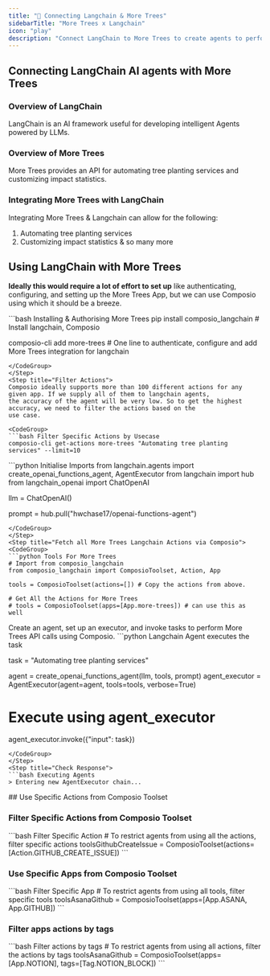 ```yaml
---
title: "🚀 Connecting Langchain & More Trees"
sidebarTitle: "More Trees x Langchain"
icon: "play"
description: "Connect LangChain to More Trees to create agents to perform tasks using natural language"
---
```


## Connecting LangChain AI agents with More Trees

### Overview of LangChain

LangChain is an AI framework useful for developing intelligent Agents powered by LLMs.

### Overview of More Trees

More Trees provides an API for automating tree planting services and customizing impact statistics.

### Integrating More Trees with LangChain

Integrating More Trees & Langchain can allow for the following:

1. Automating tree planting services
2. Customizing impact statistics
& so many more

## Using LangChain with More Trees

<Steps>
<Step title="Setting Up the Environment">

**Ideally this would require a lot of effort to set up** like authenticating, configuring, and setting up the More Trees App, but we can use Composio using which it should be a breeze.

<CodeGroup>
```bash Installing & Authorising More Trees
pip install composio_langchain # Install langchain, Composio 

composio-cli add more-trees # One line to authenticate, configure and add More Trees integration for langchain
```
</CodeGroup>
</Step>
<Step title="Filter Actions">
Composio ideally supports more than 100 different actions for any given app. If we supply all of them to langchain agents, 
the accuracy of the agent will be very low. So to get the highest accuracy, we need to filter the actions based on the 
use case.

<CodeGroup>
```bash Filter Specific Actions by Usecase
composio-cli get-actions more-trees "Automating tree planting services" --limit=10
```
</CodeGroup>

</Step>
<Step title="Import Base Packages">

<CodeGroup>
```python Initialise Imports
from langchain.agents import create_openai_functions_agent, AgentExecutor
from langchain import hub
from langchain_openai import ChatOpenAI


llm = ChatOpenAI()

prompt = hub.pull("hwchase17/openai-functions-agent")
```
</CodeGroup>
</Step>
<Step title="Fetch all More Trees Langchain Actions via Composio">
<CodeGroup>
```python Tools For More Trees
# Import from composio_langchain
from composio_langchain import ComposioToolset, Action, App

tools = ComposioToolset(actions=[]) # Copy the actions from above. 

# Get All the Actions for More Trees
# tools = ComposioToolset(apps=[App.more-trees]) # can use this as well
```
</CodeGroup>
</Step>
<Step title="Execute the Agent">
Create an agent, set up an executor, and invoke tasks to perform More Trees API calls using Composio. 
<CodeGroup>
```python Langchain Agent executes the task

task = "Automating tree planting services"

agent = create_openai_functions_agent(llm, tools, prompt)
agent_executor = AgentExecutor(agent=agent, tools=tools, verbose=True)

# Execute using agent_executor
agent_executor.invoke({"input": task})
```
</CodeGroup>
</Step>
<Step title="Check Response">
```bash Executing Agents
> Entering new AgentExecutor chain...
```
</Step>
</Steps>
## Use Specific Actions from Composio Toolset

### Filter Specific Actions from Composio Toolset

<CodeGroup>
```bash Filter Specific Action
# To restrict agents from using all the actions, filter specific actions
toolsGithubCreateIssue = ComposioToolset(actions=[Action.GITHUB_CREATE_ISSUE])
```
</CodeGroup>

### Use Specific Apps from Composio Toolset
<CodeGroup>
```bash Filter Specific App
# To restrict agents from using all tools, filter specific tools
toolsAsanaGithub = ComposioToolset(apps=[App.ASANA, App.GITHUB])
```
</CodeGroup>

### Filter apps actions by tags 
<CodeGroup>
```bash Filter actions by tags
# To restrict agents from using all actions, filter the actions by tags
toolsAsanaGithub = ComposioToolset(apps=[App.NOTION], tags=[Tag.NOTION_BLOCK])
```
</CodeGroup>

